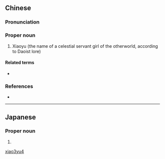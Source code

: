 ==Chinese==
{{zh-forms}}

===Pronunciation===
{{zh-pron
|m=Xiǎoyù
|cat=pn
}}

===Proper noun===
{{zh-proper noun}}

# {{lb|zh|archaic}} Xiaoyu (the name of a celestial servant girl of the otherworld, according to Daoist lore)

====Related terms====
* {{zh-l|雙成}}

===References===
* {{sourcelite|Song of Everlasting Regret}}

[[Category:Mandarin archaic terms|xiao3yu4]]

----

==Japanese==
{{ja-kanjitab|こ|たま|k2=だま|yomi=k|r=y}}

===Proper noun===
{{ja-pos|こだま|proper}}

# {{surname|lang=ja|sort=こだま}}